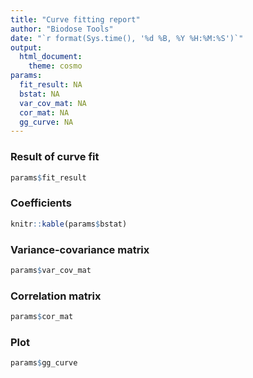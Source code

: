 ```yaml
---
title: "Curve fitting report"
author: "Biodose Tools"
date: "`r format(Sys.time(), '%d %B, %Y %H:%M:%S')`"
output: 
  html_document:
    theme: cosmo
params:
  fit_result: NA
  bstat: NA
  var_cov_mat: NA
  cor_mat: NA
  gg_curve: NA
---
```



### Result of curve fit
```r
params$fit_result
```

### Coefficients
```r
knitr::kable(params$bstat)
```

### Variance-covariance matrix
```r
params$var_cov_mat
```

### Correlation matrix
```r
params$cor_mat
```

### Plot
```r
params$gg_curve
```

